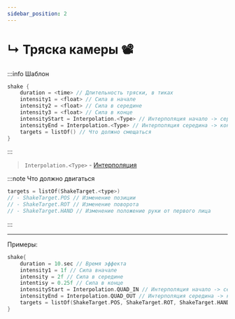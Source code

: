 ```yaml
---
sidebar_position: 2
---
```


# ↳ Тряска камеры 📽️

:::info Шаблон
```kts
shake {
    duration = <time> // Длительность тряски, в тиках
    intensity1 = <float> // Сила в начале
    intensity2 = <float> // Сила в середине
    intensity3 = <float> // Сила в конце
    intensityStart = Interpolation.<Type> // Интерполяция начало -> середина
    intensityEnd = Interpolation.<Type> // Интерполяция середина -> конец
    targets = listOf() // Что должно смещаться
}
```
:::

> `Interpolation.<Type>` - [Интерполяция](../9-Tools/interpolations)

:::note Что должно двигаться
```kts
targets = listOf(ShakeTarget.<type>)
// - ShakeTarget.POS // Изменение позиции
// - ShakeTarget.ROT // Изменение поворота
// - ShakeTarget.HAND // Изменение положение руки от первого лица
```
:::

---

Примеры:
```kts
shake{
    duration = 10.sec // Время эффекта
    intensity1 = 1f // Сила вначале
    intensity = 2f // Сила в середине
    intentisy = 0.25f // Сила в конце
    intensityStart = Interpolation.QUAD_IN // Интерполяция начало -> середина
    intensityEnd = Interpolation.QUAD_OUT // Интерполяция середина -> конец
    targets = listOf(ShakeTarget.POS, ShakeTarget.ROT, ShakeTarget.HAND) // На что влияет тряска
}
```